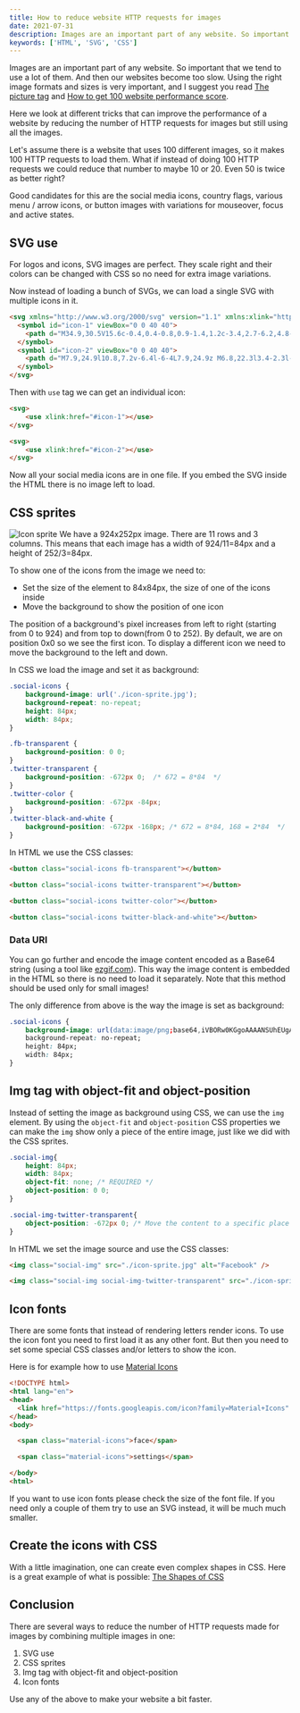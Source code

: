 ```yaml
---
title: How to reduce website HTTP requests for images
date: 2021-07-31
description: Images are an important part of any website. So important that we tend to use a lot of them. And then our websites become too slow.
keywords: ['HTML', 'SVG', 'CSS']
---
```


Images are an important part of any website. So important that we tend to use a lot of them. And then our websites become too slow.
Using the right image formats and sizes is very important, and I suggest you read [The picture tag](/the-picture-tag/) and [How to get 100 website performance score](/how-to-get-100-performance-score/).

Here we look at different tricks that can improve the performance of a website by reducing the number of HTTP requests for images but still using all the images.

Let's assume there is a website that uses 100 different images, so it makes 100 HTTP requests to load them. 
What if instead of doing 100 HTTP requests we could reduce that number to maybe 10 or 20. Even 50 is twice as better right?

Good candidates for this are the social media icons, country flags, various menu / arrow icons, or button images with variations for mouseover, focus and active states.

## SVG use
For logos and icons, SVG images are perfect. They scale right and their colors can be changed with CSS so no need for extra image variations.

Now instead of loading a bunch of SVGs, we can load a single SVG with multiple icons in it. 

```HTML
<svg xmlns="http://www.w3.org/2000/svg" version="1.1" xmlns:xlink="http://www.w3.org/1999/xlink" viewBox="0 0 40 40" display="none" width="0" height="0">
  <symbol id="icon-1" viewBox="0 0 40 40">
    <path d="M34.9,30.5V15.6c-0.4,0.4-0.8,0.9-1.4,1.2c-3.4,2.7-6.2,4.8-8.2,6.6c-0.6,0.5-1.1,0.9-1.6,1.2c-0.4,0.3-0.9,0.6-1.7,0.9 c-0.7,0.3-1.4,0.5-2,0.5l0,0c-0.6,0-1.2-0.2-2-0.5c-0.7-0.3-1.2-0.6-1.7-0.9c-0.4-0.3-0.9-0.7-1.6-1.2c-2.1-1.7-4.8-3.8-8.2-6.6 c-0.5-0.4-0.9-0.8-1.4-1.2v14.9c0,0.2,0.1,0.3,0.2,0.4C5.7,31,5.9,31.1,6,31.1h28.4c0.2,0,0.3-0.1,0.4-0.2 C34.8,30.8,34.9,30.7,34.9,30.5L34.9,30.5z M34.9,10.2V9.7c0,0,0-0.1,0-0.2c0-0.1,0-0.2-0.1-0.2c-0.1,0-0.1,0-0.1-0.2 c0-0.1-0.1-0.2-0.2-0.1c-0.1,0-0.2,0-0.3,0H5.8C5.6,8.9,5.4,9,5.3,9.1C5.2,9.2,5.1,9.3,5.1,9.5c0,2.2,0.9,4,2.8,5.5 c2.5,2,5.1,4,7.7,6.1c0.1,0.1,0.3,0.2,0.7,0.5c0.4,0.3,0.6,0.5,0.9,0.7c0.2,0.2,0.5,0.4,0.8,0.6c0.3,0.2,0.7,0.4,0.9,0.5 c0.3,0.1,0.6,0.2,0.8,0.2l0,0c0.2,0,0.5-0.1,0.8-0.2c0.3-0.1,0.6-0.3,0.9-0.5c0.3-0.2,0.6-0.4,0.8-0.6c0.2-0.2,0.5-0.4,0.9-0.7 c0.4-0.3,0.6-0.5,0.6-0.5c2.7-2.1,5.3-4.2,7.7-6.1c0.7-0.5,1.4-1.2,2-2.2C34.6,11.8,34.9,11,34.9,10.2L34.9,10.2z M37.3,9.5v21 c0,0.8-0.3,1.6-0.9,2.2s-1.4,0.9-2.2,0.9H5.8c-0.8,0-1.6-0.3-2.2-0.9c-0.6-0.6-0.9-1.4-0.9-2.2v-21c0-0.8,0.3-1.6,0.9-2.2 s1.4-0.9,2.2-0.9h28.4c0.8,0,1.6,0.3,2.2,0.9S37.3,8.7,37.3,9.5z"></path>
  </symbol>
  <symbol id="icon-2" viewBox="0 0 40 40">
    <path d="M7.9,24.9l10.8,7.2v-6.4l-6-4L7.9,24.9z M6.8,22.3l3.4-2.3l-3.4-2.3V22.3L6.8,22.3z M21.4,32.1l10.8-7.2l-4.8-3.2l-6,4 C21.4,25.6,21.4,32.1,21.4,32.1z M20,23.3l4.9-3.3L20,16.8L15.1,20L20,23.3z M12.7,18.3l6-4V7.9L7.9,15.1L12.7,18.3z M29.8,20 l3.4,2.3v-4.6L29.8,20z M27.3,18.3l4.8-3.2L21.4,7.9v6.4L27.3,18.3z M36,15.1v9.8c0,0.5-0.2,0.9-0.6,1.1l-14.6,9.7 C20.5,35.9,20.3,36,20,36c-0.3,0-0.5-0.1-0.8-0.2L4.6,26C4.2,25.7,4,25.4,4,24.9v-9.8c0-0.5,0.2-0.9,0.6-1.1l14.6-9.8 C19.5,4.1,19.7,4,20,4c0.3,0,0.5,0.1,0.8,0.2L35.4,14C35.8,14.3,36,14.6,36,15.1z"></path>
  </symbol>
</svg>        
```

Then with `use` tag we can get an individual icon:
```HTML
<svg>
    <use xlink:href="#icon-1"></use>
</svg>

<svg>
    <use xlink:href="#icon-2"></use>
</svg>
```
Now all your social media icons are in one file. If you embed the SVG inside the HTML there is no image left to load.


## CSS sprites

![Icon sprite](./icon-sprite.jpg "Social icons")
We have a 924x252px image. There are 11 rows and 3 columns. This means that each image has a width of 924/11=84px and a height of 252/3=84px.

To show one of the icons from the image we need to:
* Set the size of the element to 84x84px, the size of one of the icons inside
* Move the background to show the position of one icon

The position of a background's pixel increases from left to right (starting from 0 to 924) and from top to down(from 0 to 252).
By default, we are on position 0x0 so we see the first icon.
To display a different icon we need to move the background to the left and down.

In CSS we load the image and set it as background:
```CSS
.social-icons {
    background-image: url('./icon-sprite.jpg');
    background-repeat: no-repeat;
    height: 84px;
    width: 84px;
}

.fb-transparent {
    background-position: 0 0;
}
.twitter-transparent {
    background-position: -672px 0;  /* 672 = 8*84  */
}
.twitter-color {
    background-position: -672px -84px; 
}
.twitter-black-and-white {
    background-position: -672px -168px; /* 672 = 8*84, 168 = 2*84  */
}
```
In HTML we use the CSS classes:
```HTML
<button class="social-icons fb-transparent"></button>

<button class="social-icons twitter-transparent"></button>

<button class="social-icons twitter-color"></button>

<button class="social-icons twitter-black-and-white"></button>
```


### Data URI
You can go further and encode the image content encoded as a Base64 string (using a tool like [ezgif.com](https://ezgif.com/image-to-datauri)). This way the image content is embedded in the HTML so there 
is no need to load it separately. Note that this method should be used only for small images! 

The only difference from above is the way the image is set as background:
```CSS
.social-icons {
    background-image: url(data:image/png;base64,iVBORw0KGgoAAAANSUhEUgAAA5wAAAD8CAYAAA....);
    background-repeat: no-repeat;
    height: 84px;
    width: 84px;
}
```



## Img tag with object-fit and object-position
Instead of setting the image as background using CSS, we can use the `img` element. By using the `object-fit` and `object-position`
CSS properties we can make the `img` show only a piece of the entire image, just like we did with the CSS sprites.

```CSS
.social-img{
    height: 84px;
    width: 84px;
    object-fit: none; /* REQUIRED */
    object-position: 0 0;
}

.social-img-twitter-transparent{
    object-position: -672px 0; /* Move the content to a specific place */
}
```

In HTML we set the image source and use the CSS classes:
```HTML
<img class="social-img" src="./icon-sprite.jpg" alt="Facebook" />

<img class="social-img social-img-twitter-transparent" src="./icon-sprite.jpg" alt="Twitter"/>
```



## Icon fonts
There are some fonts that instead of rendering letters render icons. 
To use the icon font you need to first load it as any other font. But then you need to set some special CSS classes and/or letters 
to show the icon.

Here is for example how to use [Material Icons](https://developers.google.com/fonts/docs/material_icons)

```HTML
<!DOCTYPE html>
<html lang="en">
<head>
  <link href="https://fonts.googleapis.com/icon?family=Material+Icons" rel="stylesheet">
</head>
<body>

  <span class="material-icons">face</span>

  <span class="material-icons">settings</span>

</body>
<html>
```

If you want to use icon fonts please check the size of the font file. 
If you need only a couple of them try to use an SVG instead, it will be much much smaller.


## Create the icons with CSS
With a little imagination, one can create even complex shapes in CSS. 
Here is a great example of what is possible: [The Shapes of CSS](https://css-tricks.com/the-shapes-of-css/)


## Conclusion
There are several ways to reduce the number of HTTP requests made for images by combining multiple images in one:
1. SVG use
2. CSS sprites
3. Img tag with object-fit and object-position
4. Icon fonts 

Use any of the above to make your website a bit faster.






